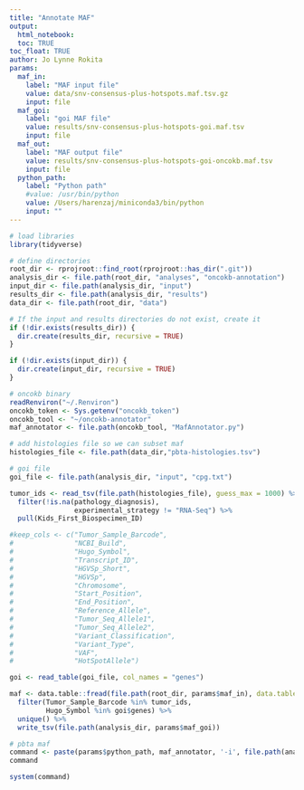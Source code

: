 ```yaml
---
title: "Annotate MAF"
output: 
  html_notebook:
  toc: TRUE
toc_float: TRUE
author: Jo Lynne Rokita
params:
  maf_in:
    label: "MAF input file"
    value: data/snv-consensus-plus-hotspots.maf.tsv.gz
    input: file
  maf_goi:
    label: "goi MAF file"
    value: results/snv-consensus-plus-hotspots-goi.maf.tsv
    input: file
  maf_out:
    label: "MAF output file"
    value: results/snv-consensus-plus-hotspots-goi-oncokb.maf.tsv
    input: file
  python_path:
    label: "Python path"
    #value: /usr/bin/python
    value: /Users/harenzaj/miniconda3/bin/python
    input: ""
---
```


```r
# load libraries
library(tidyverse)

# define directories 
root_dir <- rprojroot::find_root(rprojroot::has_dir(".git"))
analysis_dir <- file.path(root_dir, "analyses", "oncokb-annotation")
input_dir <- file.path(analysis_dir, "input")
results_dir <- file.path(analysis_dir, "results")
data_dir <- file.path(root_dir, "data")

# If the input and results directories do not exist, create it
if (!dir.exists(results_dir)) {
  dir.create(results_dir, recursive = TRUE)
}

if (!dir.exists(input_dir)) {
  dir.create(input_dir, recursive = TRUE)
}

# oncokb binary
readRenviron("~/.Renviron")
oncokb_token <- Sys.getenv("oncokb_token")
oncokb_tool <- "~/oncokb-annotator"
maf_annotator <- file.path(oncokb_tool, "MafAnnotator.py")

# add histologies file so we can subset maf
histologies_file <- file.path(data_dir,"pbta-histologies.tsv")

# goi file
goi_file <- file.path(analysis_dir, "input", "cpg.txt")
```


```r
tumor_ids <- read_tsv(file.path(histologies_file), guess_max = 1000) %>%
  filter(!is.na(pathology_diagnosis),
                experimental_strategy != "RNA-Seq") %>%
  pull(Kids_First_Biospecimen_ID)

#keep_cols <- c("Tumor_Sample_Barcode",
#               "NCBI_Build",
#               "Hugo_Symbol",
#               "Transcript_ID",
#               "HGVSp_Short",
#               "HGVSp",
#               "Chromosome", 
#               "Start_Position", 
#               "End_Position", 
#               "Reference_Allele", 
#               "Tumor_Seq_Allele1",
#               "Tumor_Seq_Allele2", 
#               "Variant_Classification", 
#               "Variant_Type",
#               "VAF",
#               "HotSpotAllele")

goi <- read_table(goi_file, col_names = "genes")

maf <- data.table::fread(file.path(root_dir, params$maf_in), data.table = F) %>%
  filter(Tumor_Sample_Barcode %in% tumor_ids,
         Hugo_Symbol %in% goi$genes) %>%
  unique() %>%
  write_tsv(file.path(analysis_dir, params$maf_goi))
```

```r
# pbta maf
command <- paste(params$python_path, maf_annotator, '-i', file.path(analysis_dir, params$maf_goi), '-o', file.path(analysis_dir, params$maf_out), '-b', oncokb_token, '-q hgvsp_short', '-r GRCh38')
command

system(command)
```




            